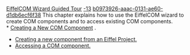 [[Property:title|EiffelCOM Wizard Guided Tour]]
[[Property:weight|-13]]
[[Property:uuid|b0973926-aaac-0131-ae60-d1db6ecf6f38]]
This chapter explains how to use the EiffelCOM wizard to create COM components and to access existing COM components. <br/>
*  [[Creating a New COM Component|Creating a New COM Component]] . 
*  [[Creating a new component from an Eiffel project|Creating a new component from an Eiffel Project.]]  
*  [[Accessing a COM component|Accessing a COM component.]]  


{{Caution|EiffelCOM currently requires the use of the Microsoft C compiler (available with Visual Studio or the Microsoft Windows SDK). EiffelCOM will not work at this time with the MinGW C compiler.}}


{{seealso| '''See Also''' <br/>
[[EiffelCOM Wizard Introduction|Introduction]]  <br/>
[[EiffelCOM Wizard Reference|EiffelCOM wizard reference]]  }}






